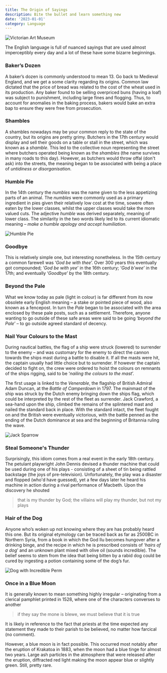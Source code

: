 ```yaml
---
title: The Origin of Sayings
description: Bite the bullet and learn something new
date: '2023-01-01'
category: Language
---
```


![Victorian Art Museum](/articles/images/origin-of-sayings.jpg)

The English language is full of nuanced sayings that are used almost imperceptibly every day and a lot of these
have some bizarre beginnings.

### Baker’s Dozen

A baker’s dozen is commonly understood to mean 13. Go back to Medieval England, and we get a some clarity regarding its origins.
Common law dictated that the price of bread was related to the cost of the wheat used in its production.
Any baker found to be selling overpriced buns (having a loaf) was subject to punishment, including large fines and flogging.
Thus, to account for anomalies in the baking process, bakers would bake an extra bap to ensure they were free from prosecution.

### Shambles

A shambles nowadays may be your common reply to the state of the country, but its origins are pretty
grimy. Butchers in the 17th century would display and sell their goods on a table or stall in the street, which was
known as a *shamble*. This led to the collective noun representing the street where butchers operated being known as
the *shambles* (the name survives in many roads to this day). However, as butchers would throw offal (don't ask) into the streets,
the meaning began to be associated with being a place of *untidiness or disorganisation*.

### Humble Pie

In the 14th century the *numbles* was the name given to the less appetizing parts of an animal.
The *numbles* were commonly used as a primary ingredient in pies given their relatively
low cost at the time, sowere often eaten by the lower classes, whilst the upper classes would take the more valued cuts. The adjective
*humble* was derived separately, meaning of lower class. The similarity in the two words likely led to its current
idiomatic meaning – *make a humble apology and accept humiliation*.

![Humble Pie](/articles/images/humble-pie.gif)

### Goodbye

This is relatively simple one, but interesting nonetheless. In the 15th century a common farewell was
‘*God be with thee*’. Over 300 years this eventually got compounded; ‘*God be with yee*’ in the 16th
century; ‘*God b'wee*’ in the 17th; and eventually ‘*Goodbye*’ by the 18th century.

### Beyond the Pale

What we know today as pale (light in colour) is far different from its now obsolete early English meaning – a
stake or pointed piece of wood, also known as a fencepost. In turn the *Pale* began to be associated with
the area enclosed by these pale posts, such as a settlement. Therefore, anyone wanting to go outside of these
safe areas were said to be going ‘*beyond the Pale*’ – to go outside agreed standard of decency.

### Nail Your Colours to the Mast

During nautical battles, the flag of a ship were struck (lowered) to surrender to the enemy – and was customary
for the enemy to direct the cannon towards the ships mast during a battle to disable it. If all the masts
were hit, the captain usually had little choice but to surrender. If however the captain decided to
fight on, the crew were ordered to hoist the colours on remnants of the ships rigging, said to be
‘*nailing the colours to the mast*’.

The first usage is linked to the *Venerable*, the flagship of British Admiral Adam Duncan, at the *Battle of Camperdown* in 1797.
The mainmast of the ship was struck by the Dutch enemy bringing down the ships flag, which could be interpreted by
the rest of the fleet as surrender. Jack Crawford, a sea-hand upon the ship, climbed the remains of the
splintered mast and nailed the standard back in place. With the standard intact, the fleet fought on and the
British were eventually victorious, with the battle penned as the ending of the Dutch dominance at sea and
the beginning of Britannia ruling the wave.

![Jack Sparrow](/articles/images/jack-sparrow.gif)

### Steal Someone's Thunder

Surprisingly, this idiom comes from a real event in the early 18th century. The petulant playwright
John Dennis devised a thunder machine that could be used during one of his plays - consisting of a sheet of tin
being rattled backstage (the joys of pre-television). Unfortunately, the play was a disaster and flopped (who'd have guessed),
yet a few days later he heard his machine in action during a rival performance of Macbeth. Upon the
discovery he shouted

> that is my thunder by God; the villains will play my thunder, but not my plays

### Hair of the Dog

Anyone who’s woken up not knowing where they are has probably heard this one. But its original etymology
can be traced back as far as 2500BC in Northern Syria, from a book in which the God Ilu becomes hungover after a
drinking binge, and the recipe in which he is prescribed consists of ‘*hairs of a dog*’ and an unknown
plant mixed with olive oil (sounds incredible). The belief seems to stem from the idea that being bitten by a rabid dog could be
cured by ingesting a potion containing some of the dog’s fur.

![Dog with Incredible Perm](/articles/images/dog-hair.gif)

### Once in a Blue Moon

It is generally known to mean something highly irregular – originating from a clerical pamphlet
printed in 1528, where one of the characters converses to another

> if they say the mone is blewe, we must believe that it is true

It is likely in reference to the fact that priests at the time expected any statement
they made to their parish to be believed, no matter how farcical (no comment).

However, a blue moon is in fact possible. This occurred most notably after the eruption of Krakatoa in 1883,
when the moon had a blue tinge for almost two years. Large ash particles in the atmosphere
that were released after the eruption, diffracted red light making the moon appear blue or slightly green.
Still, pretty rare.
